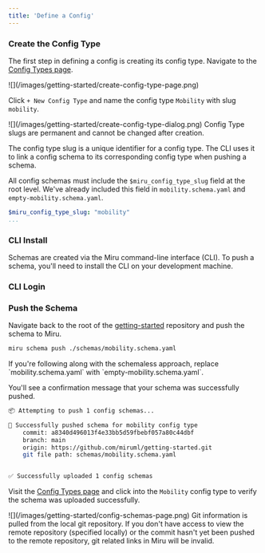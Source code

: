 ```yaml
---
title: 'Define a Config'
---
```



### Create the Config Type
The first step in defining a config is creating its config type. Navigate to the [Config Types page](https://configs.miruml.com/configs).

<Frame>
  ![](/images/getting-started/create-config-type-page.png)
</Frame>

Click `+ New Config Type` and name the config type `Mobility` with slug `mobility`.

<Frame>
   ![](/images/getting-started/create-config-type-dialog.png)
</Frame>

<Warning>
    Config Type slugs are permanent and cannot be changed after creation.
</Warning>

The config type slug is a unique identifier for a config type. The CLI uses it to link a config schema to its corresponding config type when pushing a schema.

All config schemas must include the `$miru_config_type_slug` field at the root level. We've already included this field in `mobility.schema.yaml` and `empty-mobility.schema.yaml`.

```yaml mobility.schema.yaml
$miru_config_type_slug: "mobility"
...
```

### CLI Install

Schemas are created via the Miru command-line interface (CLI). To push a schema, you'll need to install the CLI on your development machine.

<InstallInstructions />

### CLI Login

<LoginInstructions />


### Push the Schema
Navigate back to the root of the [getting-started](https://github.com/miruml/getting-started) 
repository and push the schema to Miru.

```bash
miru schema push ./schemas/mobility.schema.yaml
```

<Note>
    If you're following along with the schemaless approach, replace `mobility.schema.yaml` with `empty-mobility.schema.yaml`.
</Note>

You'll see a confirmation message that your schema was successfully pushed.

```bash
📦 Attempting to push 1 config schemas...

🏁 Successfully pushed schema for mobility config type
    commit: a8340d496013f4e33bb5d59fbebf057a80c44dbf
    branch: main
    origin: https://github.com/miruml/getting-started.git
    git file path: schemas/mobility.schema.yaml


✅ Successfully uploaded 1 config schemas
```

Visit the [Config Types page](https://configs.miruml.com/configs) and click into the 
`Mobility` config type to verify the schema was uploaded successfully.

<Frame>
   ![](/images/getting-started/config-schemas-page.png)
</Frame>

<Warning>
    Git information is pulled from the local git repository. If you don't have access 
    to view the remote repository (specified locally) or the commit hasn't yet been 
    pushed to the remote repository, git related links in Miru will be invalid.
</Warning>
